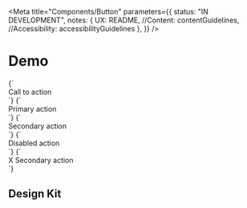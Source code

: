 

<Meta
  title="Components/Button"
  parameters={{
    status: "IN DEVELOPMENT",
    notes: {
      UX: README,
      //Content: contentGuidelines,
      //Accessibility: accessibilityGuidelines
    },
  }}
/>

# Demo

<Canvas>
  <Story name="Default">{`<div class="utrecht-button">Call to action</div>`}</Story>
  <Story name="Primary action">{`<div class="utrecht-button utrecht-button--primary-action">Primary action</div>`}</Story>
  <Story name="Secondary action">{`<div class="utrecht-button utrecht-button--secondary-action">Secondary action</div>`}</Story>
  <Story name="Primary action + disabled">{`<div class="utrecht-button utrecht-button--primary-action utrecht-button--disabled">Disabled action</div>`}</Story>
  <Story name="With icon">{`<div class="utrecht-button utrecht-button--primary">
    <span class="utrecht-button__icon">X</span>
    <span class="utrecht-button__label">Secondary action</span>
</div>`}</Story>
</Canvas>

## Design Kit

<MDXEmbedProvider>
  <Figma title="Button" url="file/x" />
</MDXEmbedProvider>
